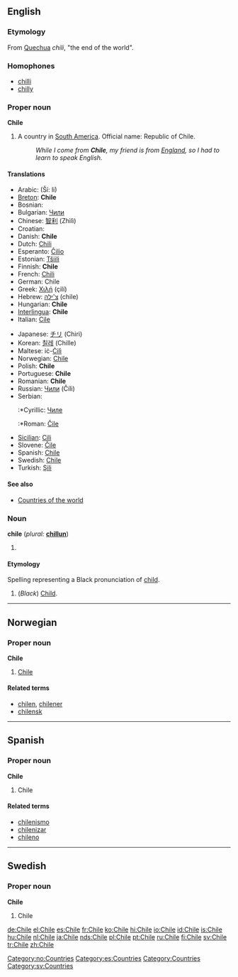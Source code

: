 {{rfc-level|Etymology not at level 3}}
{{see|chile}}
{{wikipedia}}
==English==

===Etymology===
From [[Quechua]] ''chili'', "the end of the world".

===Homophones===
*[[chilli]]
*[[chilly]]

===Proper noun===
'''Chile'''

# A country in [[South America]]. Official name: Republic of Chile.
#: ''While I come from '''Chile''', my friend is from [[England]], so I had to learn to speak English.''

====Translations====
{{top}}
*Arabic: {{ARchar|[[شيلي]]}} (Ší: li)
*[[Breton]]: '''Chile'''
*Bosnian: {{t|bs|Čile|m}}
*Bulgariаn: [[Чили]]
*Chinese: [[智利]] (Zhìlì)
*Croatian: {{t|hr|Čile|m}}
*Danish: '''Chile'''
*Dutch: [[Chili]]
*Esperanto: [[Ĉilio]]
*Estonian: [[Tšiili]]
*Finnish: '''Chile'''
*French: [[Chili]]
*German: Chile
*Greek: [[Χιλή]] (çilí) {{f}}
*Hebrew: [[צ'ילה]] (chile)
*Hungarian: '''Chile'''
*[[Interlingua]]: '''Chile'''
*Italian: [[Cile]]
{{mid}}
*Japanese: [[チリ]] (Chiri)
*Korean: [[칠레]] (Chille)
*Maltese: iċ-[[Ċilì]]
*Norwegian: [[Chile#Norwegian|Chile]]
*Polish: '''Chile'''
*Portuguese: '''Chile'''
*Romanian: '''Chile'''
*Russian: [[Чили]] (Číli)
*Serbian:
*:*Cyrillic: [[Чиле]] {{m}}
*:*Roman: [[Čile]] {{m}}
*[[Sicilian]]: [[Cili]] {{m}}
*Slovene: [[Čile]] {{m}}
*Spanish: [[Chile#Spanish|Chile]]
*Swedish: [[Chile#Swedish|Chile]]
*Turkish: [[Şili]]
{{bottom}}

====See also====
*[[Countries of the world]]

===Noun===
'''chile''' (''plural:'' '''[[chillun]]''')

# {{defn|English}}

====Etymology====
Spelling representing a Black pronunciation of [[child]].

# (''Black'') [[Child]].

----

==Norwegian==

===Proper noun===
'''Chile'''

# [[#English|Chile]]

====Related terms====
*[[chilen]], [[chilener]]
*[[chilensk]]

[[Category:no:Countries]]

----

==Spanish==

===Proper noun===
'''Chile'''

# Chile

====Related terms====
*[[chilenismo]]
*[[chilenizar]]
*[[chileno]]

[[Category:es:Countries]]

----

==Swedish==

===Proper noun===
'''Chile'''

# Chile

[[Category:Countries]]
[[Category:sv:Countries]]

[[de:Chile]]
[[el:Chile]]
[[es:Chile]]
[[fr:Chile]]
[[ko:Chile]]
[[hi:Chile]]
[[io:Chile]]
[[id:Chile]]
[[is:Chile]]
[[hu:Chile]]
[[nl:Chile]]
[[ja:Chile]]
[[nds:Chile]]
[[pl:Chile]]
[[pt:Chile]]
[[ru:Chile]]
[[fi:Chile]]
[[sv:Chile]]
[[tr:Chile]]
[[zh:Chile]]